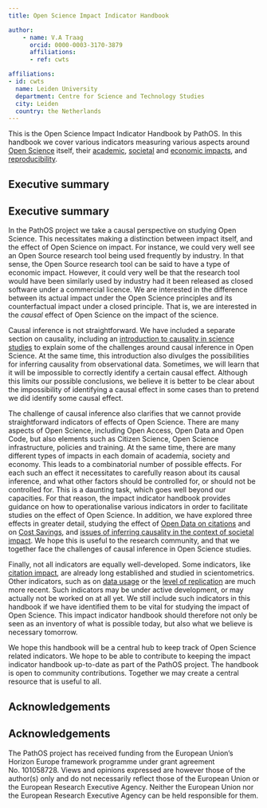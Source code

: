 ```yaml
---
title: Open Science Impact Indicator Handbook

author:
    - name: V.A Traag
      orcid: 0000-0003-3170-3879
      affiliations:
      - ref: cwts

affiliations:
- id: cwts
  name: Leiden University
  department: Centre for Science and Technology Studies
  city: Leiden
  country: the Netherlands
---
```


This is the Open Science Impact Indicator Handbook by PathOS. In this handbook we cover various indicators measuring various aspects around [Open Science](sections/1_open_science/introduction_open_science.qmd) itself, their [academic](sections/2_academic_impact/introduction_academic_impact.qmd), [societal](sections/3_societal_impact/introduction_societal_impact.qmd) and [economic impacts](sections/4_economic_impact/introduction_economic_impact.qmd), and [reproducibility](sections/5_reproducibility/introduction_reproducibility.qmd).

::: {.content-visible when-profile="book"}
# Executive summary {.unnumbered}
:::

::: {.content-visible when-profile="website"}
## Executive summary
:::

In the PathOS project we take a causal perspective on studying Open Science. This necessitates making a distinction between impact itself, and the effect of Open Science on impact. For instance, we could very well see an Open Source research tool being used frequently by industry. In that sense, the Open Source research tool can be said to have a type of economic impact. However, it could very well be that the research tool would have been similarly used by industry had it been released as closed software under a commercial licence. We are interested in the difference between its actual impact under the Open Science principles and its counterfactual impact under a closed principle. That is, we are interested in the *causal* effect of Open Science on the impact of the science.

Causal inference is not straightforward. We have included a separate section on causality, including an [introduction to causality in science studies](sections/0_causality/causal_intro/article/intro-causality.qmd) to explain some of the challenges around causal inference in Open Science. At the same time, this introduction also divulges the possibilities for inferring causality from observational data. Sometimes, we will learn that it will be impossible to correctly identify a certain causal effect. Although this limits our possible conclusions, we believe it is better to be clear about the impossibility of identifying a causal effect in some cases than to pretend we did identify some causal effect.

The challenge of causal inference also clarifies that we cannot provide straightforward indicators of effects of Open Science. There are many aspects of Open Science, including Open Access, Open Data and Open Code, but also elements such as Citizen Science, Open Science infrastructure, policies and training. At the same time, there are many different types of impacts in each domain of academia, society and economy. This leads to a combinatorial number of possible effects. For each such an effect it necessitates to carefully reason about its causal inference, and what other factors should be controlled for, or should not be controlled for. This is a daunting task, which goes well beyond our capacities. For that reason, the impact indicator handbook provides guidance on how to operationalise various indicators in order to facilitate studies on the effect of Open Science. In addition, we have explored three effects in greater detail, studying the effect of [Open Data on citations](sections/0_causality/open_data_citation_advantage.qmd) and on [Cost Savings](sections/0_causality/open_data_cost_savings.qmd), and [issues of inferring causality in the context of societal impact](sections/0_causality/social_causality.qmd). We hope this is useful to the research community, and that we together face the challenges of causal inference in Open Science studies.

Finally, not all indicators are equally well-developed. Some indicators, like [citation impact](sections/2_academic_impact/citation_impact.qmd), are already long established and studied in scientometrics. Other indicators, such as on [data usage](sections/2_academic_impact/use_of_data_in_research.qmd) or the [level of replication](sections/5_reproducibility/level_of_replication.qmd) are much more recent. Such indicators may be under active development, or may actually not be worked on at all yet. We still include such indicators in this handbook if we have identified them to be vital for studying the impact of Open Science. This impact indicator handbook should therefore not only be seen as an inventory of what is possible today, but also what we believe is necessary tomorrow.

We hope this handbook will be a central hub to keep track of Open Science related indicators. We hope to be able to contribute to keeping the impact indicator handbook up-to-date as part of the PathOS project. The handbook is open to community contributions. Together we may create a central resource that is useful to all.

::: {.content-visible when-profile="book"}
# Acknowledgements {.unnumbered}
:::

::: {.content-visible when-profile="website"}
## Acknowledgements
:::

The PathOS project has received funding from the European Union’s Horizon Europe framework programme under grant agreement No. 101058728. Views and opinions expressed are however those of the author(s) only and do not necessarily reflect those of the European Union or the European Research Executive Agency. Neither the European Union nor the European Research Executive Agency can be held responsible for them.